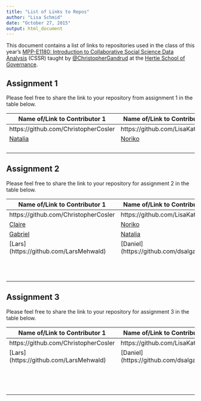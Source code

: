 ```yaml
---
title: "List of Links to Repos"
author: "Lisa Schmid"
date: "October 27, 2015"
output: html_document
---
```


This document contains a list of links to repositories used in the class of this year's <a href="https://github.com/HertieDataScience/SyllabusAndLectures" target="_blank">MPP-E1180: Introduction to Collaborative Social Science Data Analysis</a> (CSSR) taught by <a href="https://github.com/christophergandrud
" target="_blank">@ChristopherGandrud</a> at the <a href="https://hertie-school.berlin" target="_blank">Hertie School of Governance</a>.

## Assignment 1
Please feel free to share the link to your repository from assignment 1 in the table below.

| Name of/Link to Contributor 1 | Name of/Link to Contributor 2 | Link to Repository |
|----|----|----|
| https://github.com/ChristopherCosler | https://github.com/LisaKatharina | https://github.com/ChristopherCosler/CSSR_Assignement1 |
|[Natalia](https://github.com/natalia-alvarado)|[Noriko](https://github.com/magaranoriko)|[our repo](https://github.com/magaranoriko/Assignment1/tree/master/session3) |
||||
| | | |
| | | |
| | | |

## Assignment 2

Please feel free to share the link to your repository for assignment 2 in the table below.

| Name of/Link to Contributor 1 | Name of/Link to Contributor 2 | Link to Repository |
|----|----|----|
| https://github.com/ChristopherCosler | https://github.com/LisaKatharina | https://github.com/ChristopherCosler/CSSR_ResearchProposal |
|[Claire](https://github.com/bctclc) |[Noriko](https://github.com/magaranoriko/) | [our repo](https://github.com/bctclc/Collaborative-Data-Analysis-Assignment2)|
|[Gabriel](https://github.com/gtarriba) |[Natalia](https://github.com/natalia-alvarado) |[2nd Assignment](https://github.com/natalia-alvarado/Second-Assignment)|
|[Lars] (https://github.com/LarsMehwald) |[Daniel] (https://github.com/dsalgadom) |[our repo](https://github.com/LarsMehwald/Assignment2) |
| | | |
| | | |
| | | |
| | | |
| | | |
| | | |
| | | |
| | | |
| | | |
| | | |
| | | |

## Assignment 3

Please feel free to share the link to your repository for assignment 3 in the table below.

| Name of/Link to Contributor 1 | Name of/Link to Contributor 2 | Link to Repository |
|----|----|----|
| https://github.com/ChristopherCosler | https://github.com/LisaKatharina | https://github.com/ChristopherCosler/CSSG_Dataanalysis |
| [Lars] (https://github.com/LarsMehwald) |[Daniel] (https://github.com/dsalgadom) | [our repo] (https://github.com/LarsMehwald/Assignment3)|
| | | |
| | | |
| | | |
| | | |
| | | |
| | | |
| | | |
| | | |
| | | |
| | | |
| | | |
| | | |
| | | |
